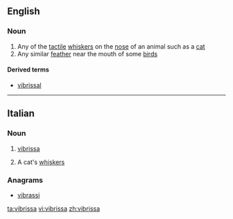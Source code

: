 ==English==

===Noun===
{{wikipedia}}
{{en-noun|vibrissae}}

# Any of the [[tactile]] [[whisker]]s on the [[nose]] of an animal such as a [[cat]]
# Any similar [[feather]] near the mouth of some [[bird]]s

====Derived terms====
* [[vibrissal]]

----

==Italian==

===Noun===
{{it-noun|vibriss|f|a|e}}

# [[#English|vibrissa]]
# {{in the plural|lang=it}} A cat's [[whiskers]]

===Anagrams===
* [[vibrassi#Italian|vibrassi]]

[[ta:vibrissa]]
[[vi:vibrissa]]
[[zh:vibrissa]]